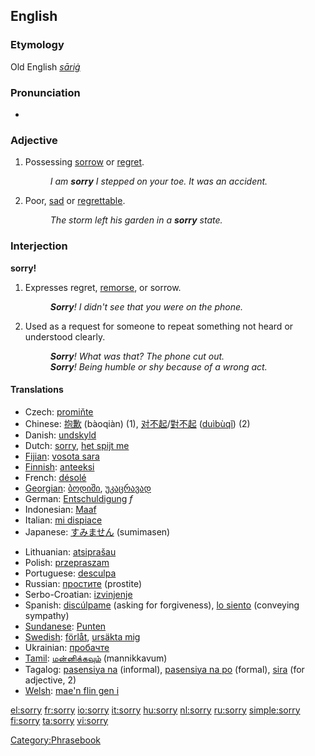 ==English==

{{rank|example|class|century|985|sorry|share|working|breath}}

===Etymology===
Old English ''[[sāriġ]]''

===Pronunciation===
*{{audio|en-us-sorry.ogg|Audio (US)}}

===Adjective===
{{en-adj|sorri|er}}

#Possessing [[sorrow]] or [[regret]].
#:''I am '''sorry''' I stepped on your toe.  It was an accident.''
#Poor, [[sad]] or [[regrettable]].
#:''The storm left his garden in a '''sorry''' state.''

===Interjection===
'''sorry!'''
#Expresses regret, [[remorse]], or sorrow.
#:'''''Sorry'''!  I didn't see that you were on the phone.''
#Used as a request for someone to repeat something not heard or understood clearly.
#:'''''Sorry'''!  What was that?  The phone cut out.''
#:'''''Sorry'''!  Being humble or shy because of a wrong act.''

====Translations====
{{rfc-trans}}
{{top}}
*Czech: [[promiňte]]
*Chinese: [[抱歉]] (bàoqiàn) (1), [[对不起]]/[[對不起]] ([[duìbùqǐ]]) (2)
*Danish: [[undskyld]]
*Dutch: [[sorry]], [[het spijt me]]
*[[Fijian]]: [[vosota sara]]
*[[w:Finnish language|Finnish]]: [[anteeksi]]
*French: [[désolé]]
*[[w:Georgian language|Georgian]]: [[:ka:ბოდიში|ბოდიში]], [[:ka:უკაცრავად|უკაცრავად]]
*German: [[Entschuldigung]] ''f''
*Indonesian: [[Maaf]]
*Italian: [[mi dispiace]]
*Japanese: [[すみません]] (sumimasen)
{{mid}}
*Lithuanian: [[atsiprašau]]
*Polish: [[przepraszam]]
*Portuguese: [[desculpa]]
*Russian: [[простите]] (prostite)
*Serbo-Croatian: [[izvinjenje]]
*Spanish: [[discúlpame]] (asking for forgiveness), [[lo siento]] (conveying sympathy)
*[[Sundanese]]: [[Punten]]
*[[Swedish]]: [[förlåt]], [[ursäkta mig]]
*Ukrainian: [[пробачте]]
*[[Tamil]]: [[மன்னிக்கவும்]] (mannikkavum)
*Tagalog: [[pasensiya na]] (informal), [[pasensiya na po]] (formal), [[sira]] (for adjective, 2)
*[[Welsh]]: [[mae'n flin gen i]]
{{bottom}}

[[Category:Phrasebook]]

[[el:sorry]]
[[fr:sorry]]
[[io:sorry]]
[[it:sorry]]
[[hu:sorry]]
[[nl:sorry]]
[[ru:sorry]]
[[simple:sorry]]
[[fi:sorry]]
[[ta:sorry]]
[[vi:sorry]]